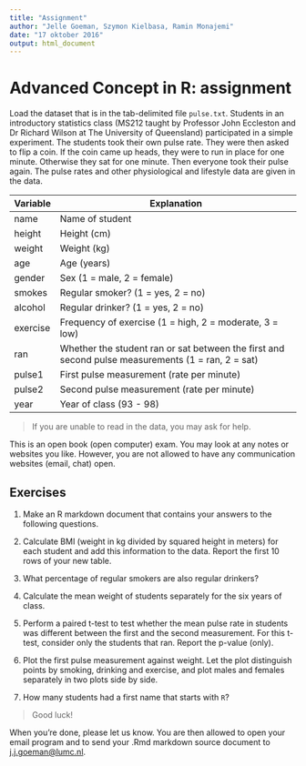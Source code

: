 ---
title: "Assignment"
author: "Jelle Goeman, Szymon Kielbasa, Ramin Monajemi"
date: "17 oktober 2016"
output: html_document
---

# Advanced Concept in R: assignment

Load the dataset that is in the tab-delimited file `pulse.txt`. Students in an introductory statistics class (MS212 taught by Professor John Eccleston and Dr Richard Wilson at The University of Queensland) participated in a simple experiment. The students took their own pulse rate. They were then asked to flip a coin. If the coin came up heads, they were to run in place for one minute. Otherwise they sat for one minute. Then everyone took their pulse again. The pulse rates and other physiological and lifestyle data are given in the data.

|Variable | Explanation |
|---|-----------------------------------------------------|
|name     | Name of student|
|height	  |	Height (cm) |
|weight	  |	Weight (kg) |
|age	    |	Age (years)|
|gender	  |	Sex (1 = male, 2 = female)|
|smokes	  |	Regular smoker? (1 = yes, 2 = no)|
|alcohol	|	Regular drinker? (1 = yes, 2 = no)|
|exercise	|	Frequency of exercise (1 = high, 2 = moderate, 3 = low)|
|ran	    |	Whether the student ran or sat between the first and second pulse measurements (1 = ran, 2 = sat)|
|pulse1  	|	First pulse measurement (rate per minute)|
|pulse2	  |	Second pulse measurement (rate per minute)|
|year		  | Year of class (93 - 98)|

> If you are unable to read in the data, you may ask for help.

This is an open book (open computer) exam. You may look at any notes or websites you like. However, you are not allowed to have any communication websites (email, chat) open.

## Exercises

1. Make an R markdown document that contains your answers to the following questions. 

1. Calculate BMI (weight in kg divided by squared height in meters) for each student and add this information to the data. Report the first 10 rows of your new table.

1. What percentage of regular smokers are also regular drinkers?

1. Calculate the mean weight of students separately for the six years of class.

1. Perform a paired t-test to test whether the mean pulse rate in students was different between the first and the second measurement. For this t-test, consider only the students that ran. Report the p-value (only).

1. Plot the first pulse measurement against weight. Let the plot distinguish points by smoking, drinking and exercise, and plot males and females separately in two plots side by side.

1. How many students had a first name that starts with `R`?

> Good luck!

When you're done, please let us know. You are then allowed to open your email program and to send your .Rmd markdown source document to [j.j.goeman@lumc.nl](mailto:j.j.goeman@lumc.nl). 

